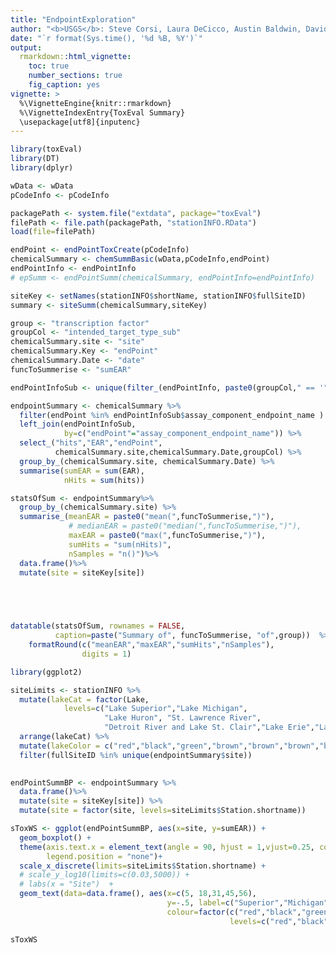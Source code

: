 ```yaml
---
title: "EndpointExploration"
author: "<b>USGS</b>: Steve Corsi, Laura DeCicco, Austin Baldwin, David Alvarez, Peter Lenaker <br/><b>USEPA</b>: Anthony Schroeder, Dan Villeneuve, Brett Blackwell, Gerald Ankley"
date: "`r format(Sys.time(), '%d %B, %Y')`"
output: 
  rmarkdown::html_vignette:
    toc: true
    number_sections: true
    fig_caption: yes
vignette: >
  %\VignetteEngine{knitr::rmarkdown}
  %\VignetteIndexEntry{ToxEval Summary}
  \usepackage[utf8]{inputenc}
---
```


```r
library(toxEval)
library(DT)
library(dplyr)

wData <- wData
pCodeInfo <- pCodeInfo

packagePath <- system.file("extdata", package="toxEval")
filePath <- file.path(packagePath, "stationINFO.RData")
load(file=filePath)

endPoint <- endPointToxCreate(pCodeInfo)
chemicalSummary <- chemSummBasic(wData,pCodeInfo,endPoint)
endPointInfo <- endPointInfo
# epSumm <- endPointSumm(chemicalSummary, endPointInfo=endPointInfo)

siteKey <- setNames(stationINFO$shortName, stationINFO$fullSiteID)
summary <- siteSumm(chemicalSummary,siteKey)

```


```r
group <- "transcription factor"
groupCol <- "intended_target_type_sub"
chemicalSummary.site <- "site"
chemicalSummary.Key <- "endPoint"
chemicalSummary.Date <- "date"
funcToSummerise <- "sumEAR"

endPointInfoSub <- unique(filter_(endPointInfo, paste0(groupCol," == '", group, "'")))

endpointSummary <- chemicalSummary %>%
  filter(endPoint %in% endPointInfoSub$assay_component_endpoint_name ) %>% 
  left_join(endPointInfoSub,
            by=c("endPoint"="assay_component_endpoint_name")) %>%
  select_("hits","EAR","endPoint",
          chemicalSummary.site,chemicalSummary.Date,groupCol) %>%
  group_by_(chemicalSummary.site, chemicalSummary.Date) %>%
  summarise(sumEAR = sum(EAR),
            nHits = sum(hits)) 

statsOfSum <- endpointSummary%>%
  group_by_(chemicalSummary.site) %>%
  summarise_(meanEAR = paste0("mean(",funcToSummerise,")"),
             # medianEAR = paste0("median(",funcToSummerise,")"),
             maxEAR = paste0("max(",funcToSummerise,")"),
             sumHits = "sum(nHits)",
             nSamples = "n()")%>%
  data.frame()%>%
  mutate(site = siteKey[site])
  




datatable(statsOfSum, rownames = FALSE, 
          caption=paste("Summary of", funcToSummerise, "of",group))  %>% 
    formatRound(c("meanEAR","maxEAR","sumHits","nSamples"), 
                digits = 1)


```


```r
library(ggplot2)

siteLimits <- stationINFO %>%
  mutate(lakeCat = factor(Lake, 
            levels=c("Lake Superior","Lake Michigan",
                     "Lake Huron", "St. Lawrence River",
                     "Detroit River and Lake St. Clair","Lake Erie","Lake Ontario"))) %>%
  arrange(lakeCat) %>%
  mutate(lakeColor = c("red","black","green","brown","brown","brown","blue")[as.numeric(lakeCat)] ) %>%
  filter(fullSiteID %in% unique(endpointSummary$site))
  

endPointSummBP <- endpointSummary %>%
  data.frame()%>%
  mutate(site = siteKey[site]) %>%
  mutate(site = factor(site, levels=siteLimits$Station.shortname)) 

sToxWS <- ggplot(endPointSummBP, aes(x=site, y=sumEAR)) +
  geom_boxplot() +
  theme(axis.text.x = element_text(angle = 90, hjust = 1,vjust=0.25, colour=siteLimits$lakeColor), 
        legend.position = "none")+
  scale_x_discrete(limits=siteLimits$Station.shortname) +
  # scale_y_log10(limits=c(0.03,5000)) +
  # labs(x = "Site")  +
  geom_text(data=data.frame(), aes(x=c(5, 18,31,45,56),
                                   y=-.5, label=c("Superior","Michigan","Huron","Erie","Ontario")),
                                   colour=factor(c("red","black","green","brown","blue"),
                                                 levels=c("red","black","green","brown","blue")), size=3) 

sToxWS
```
